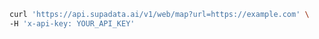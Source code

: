 ```bash cURL
curl 'https://api.supadata.ai/v1/web/map?url=https://example.com' \
-H 'x-api-key: YOUR_API_KEY'
```
